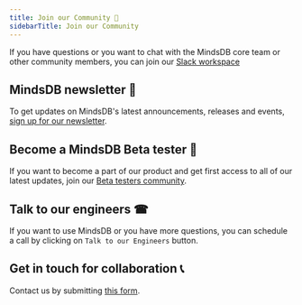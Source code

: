```yaml
---
title: Join our Community 🐻
sidebarTitle: Join our Community
---
```


If you have questions or you want to chat with the MindsDB core team or other
community members, you can join our
[Slack workspace](https://mindsdb.com/joincommunity)

## MindsDB newsletter 📰

To get updates on MindsDB's latest announcements, releases and events,
[sign up for our newsletter](https://mindsdb.com/newsletter/).

## Become a MindsDB Beta tester 🔎

If you want to become a part of our product and get first access to all of our
latest updates, join our
[Beta testers community](https://mindsdb.com/beta-tester/).

## Talk to our engineers ☎

If you want to use MindsDB or you have more questions, you can schedule a call
by clicking on `Talk to our Engineers` button.

## Get in touch for collaboration 📞

Contact us by submitting [this form](https://mindsdb.com/contact-us/).

